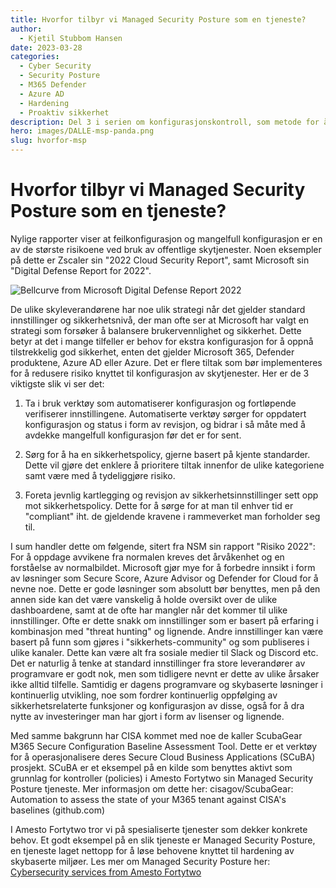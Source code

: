 ```yaml
---
title: Hvorfor tilbyr vi Managed Security Posture som en tjeneste?
author:
  - Kjetil Stubbom Hansen
date: 2023-03-28
categories:
  - Cyber Security
  - Security Posture
  - M365 Defender
  - Azure AD
  - Hardening
  - Proaktiv sikkerhet
description: Del 3 i serien om konfigurasjonskontroll, som metode for å øke motstandsdyktigheten i skyløsninger, handler om endringer knyttet til autentiseringsmetoder og tilhørende funksjoner i Azure AD. 
hero: images/DALLE-msp-panda.png
slug: hvorfor-msp
---
```


# Hvorfor tilbyr vi Managed Security Posture som en tjeneste?

Nylige rapporter viser at feilkonfigurasjon og mangelfull konfigurasjon er en av de største risikoene ved bruk av offentlige skytjenester. Noen eksempler på dette er Zscaler sin "2022 Cloud Security Report", samt Microsoft sin "Digital Defense Report for 2022". 

![Bellcurve from Microsoft Digital Defense Report 2022](images/ms-bellcurve.jpg)

De ulike skyleverandørene har noe ulik strategi når det gjelder standard innstillinger og sikkerhetsnivå, der man ofte ser at Microsoft har valgt en strategi som forsøker å balansere brukervennlighet og sikkerhet. Dette betyr at det i mange tilfeller er behov for ekstra konfigurasjon for å oppnå tilstrekkelig god sikkerhet, enten det gjelder Microsoft 365, Defender produktene, Azure AD eller Azure. Det er flere tiltak som bør implementeres for å redusere risiko knyttet til konfigurasjon av skytjenester. Her er de 3 viktigste slik vi ser det:

1. Ta i bruk verktøy som automatiserer konfigurasjon og fortløpende verifiserer innstillingene. Automatiserte verktøy sørger for oppdatert konfigurasjon og status i form av revisjon, og bidrar i så måte med å avdekke mangelfull konfigurasjon før det er for sent. 
	
2. Sørg for å ha en sikkerhetspolicy, gjerne basert på kjente standarder. Dette vil gjøre det enklere å prioritere tiltak innenfor de ulike kategoriene samt være med å tydeliggjøre risiko. 
	
3. Foreta jevnlig kartlegging og revisjon av sikkerhetsinnstillinger sett opp mot sikkerhetspolicy. Dette for å sørge for at man til enhver tid er "compliant" iht. de gjeldende kravene i rammeverket man forholder seg til. 

I sum handler dette om følgende, sitert fra NSM sin rapport "Risiko 2022": For å oppdage avvikene fra normalen kreves det årvåkenhet og en forståelse av normalbildet. Microsoft gjør mye for å forbedre innsikt i form av løsninger som Secure Score, Azure Advisor og Defender for Cloud for å nevne noe. Dette er gode løsninger som absolutt bør benyttes, men på den annen side kan det være vanskelig å holde oversikt over de ulike dashboardene, samt at de ofte har mangler når det kommer til ulike innstillinger. Ofte er dette snakk om innstillinger som er basert på erfaring i kombinasjon med "threat hunting" og lignende. Andre innstillinger kan være basert på funn som gjøres i "sikkerhets-community" og som publiseres i ulike kanaler. Dette kan være alt fra sosiale medier til Slack og Discord etc. Det er naturlig å tenke at standard innstillinger fra store leverandører av programvare er godt nok, men som tidligere nevnt er dette av ulike årsaker ikke alltid tilfelle. Samtidig er dagens programvare og skybaserte løsninger i kontinuerlig utvikling, noe som fordrer kontinuerlig oppfølging av sikkerhetsrelaterte funksjoner og konfigurasjon av disse, også for å dra nytte av investeringer man har gjort i form av lisenser og lignende. 

Med samme bakgrunn har CISA kommet med noe de kaller ScubaGear M365 Secure Configuration Baseline Assessment Tool. Dette er et verktøy for å operasjonalisere deres Secure Cloud Business Applications (SCuBA) prosjekt. SCuBA er et eksempel på en kilde som benyttes aktivt som grunnlag for kontroller (policies) i Amesto Fortytwo sin Managed Security Posture tjeneste. Mer informasjon om dette her: cisagov/ScubaGear: Automation to assess the state of your M365 tenant against CISA's baselines (github.com) 

I Amesto Fortytwo tror vi på spesialiserte tjenester som dekker konkrete behov. Et godt eksempel på en slik tjeneste er Managed Security Posture, en tjeneste laget nettopp for å løse behovene knyttet til hardening av skybaserte miljøer. Les mer om Managed Security Posture her: [Cybersecurity services from Amesto Fortytwo](https://www.amestofortytwo.com/cyber-defence-offerings)